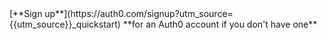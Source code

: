 <Tip>
  [**Sign up**](https://auth0.com/signup?utm_source={{utm_source}}_quickstart) **for an Auth0 account if you don't have one**
</Tip>